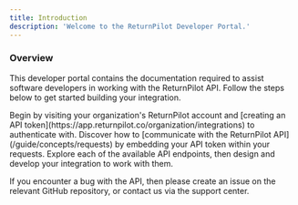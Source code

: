 ```yaml
---
title: Introduction
description: 'Welcome to the ReturnPilot Developer Portal.'
---
```


### Overview

This developer portal contains the documentation required to assist software developers in working with the ReturnPilot API. Follow the steps below to get started building your integration.

<Steps>
    <Step title="Get an API token">
        Begin by visiting your organization's ReturnPilot account and [creating an API token](https://app.returnpilot.co/organization/integrations) to authenticate with.
    </Step>
    <Step title="Learn how to authenticate">
        Discover how to [communicate with the ReturnPilot API](/guide/concepts/requests) by embedding your API token within your requests.
    </Step>
    <Step title="Create your application">
        Explore each of the available API endpoints, then design and develop your integration to work with them.
    </Step>
</Steps>

If you encounter a bug with the API, then please create an issue on the relevant GitHub repository, or contact us via the support center.